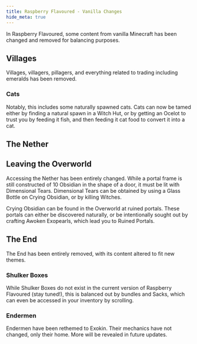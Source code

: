 ```yaml
---
title: Raspberry Flavoured - Vanilla Changes
hide_meta: true
---
```


In Raspberry Flavoured, some content from vanilla Minecraft has been changed and removed for balancing purposes.

## Villages

Villages, villagers, pillagers, and everything related to trading including emeralds has been removed.

### Cats

 Notably, this includes some naturally spawned cats. Cats can now be tamed either by finding a natural spawn in a Witch Hut, or by getting an Ocelot to trust you by feeding it fish, and then feeding it cat food to convert it into a cat.

## The Nether

## Leaving the Overworld

Accessing the Nether has been entirely changed. While a portal frame is still constructed of 10 Obsidian in the shape of a door, it must be lit with Dimensional Tears. Dimensional Tears can be obtained by using a Glass Bottle on Crying Obsidian, or by killing Witches.

Crying Obsidian can be found in the Overworld at ruined portals. These portals can either be discovered naturally, or be intentionally sought out by crafting Awoken Exopearls, which lead you to Ruined Portals.

## The End

The End has been entirely removed, with its content altered to fit new themes.

### Shulker Boxes

While Shulker Boxes do not exist in the current version of Raspberry Flavoured (stay tuned!), this is balanced out by bundles and Sacks, which can even be accessed in your inventory by scrolling.

### Endermen

Endermen have been rethemed to Exokin. Their mechanics have not changed, only their home. More will be revealed in future updates.

